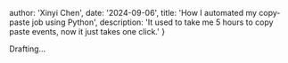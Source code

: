 
  author: 'Xinyi Chen',
  date: '2024-09-06',
  title: 'How I automated my copy-paste job using Python',
  description:
    'It used to take me 5 hours to copy paste events, now it just takes one click.'
}


Drafting...


